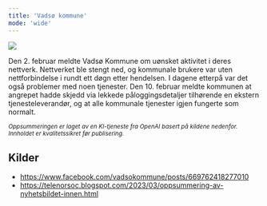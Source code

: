 ```yaml
---
title: 'Vadsø kommune'
mode: 'wide'
---
```


<Frame>
<img src="/images/vadso-kommune.png" noZoom/>
</Frame>

Den 2. februar meldte Vadsø Kommune om uønsket aktivitet i deres nettverk. Nettverket ble stengt ned, og kommunale brukere var uten nettforbindelse i rundt ett døgn etter hendelsen. I dagene etterpå var det også problemer med noen tjenester. Den 10. februar meldte kommunen at angrepet hadde skjedd via lekkede påloggingsdetaljer tilhørende en ekstern tjenesteleverandør, og at alle kommunale tjenester igjen fungerte som normalt.

<sup><i>Oppsummeringen er laget av en KI-tjeneste fra OpenAI basert på kildene nedenfor. Innholdet er kvalitetssikret før publisering.</i></sup>

## Kilder
- https://www.facebook.com/vadsokommune/posts/669762418277010
- https://telenorsoc.blogspot.com/2023/03/oppsummering-av-nyhetsbildet-innen.html
